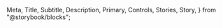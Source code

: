   Meta,
  Title,
  Subtitle,
  Description,
  Primary,
  Controls,
  Stories,
  Story,
} from "@storybook/blocks";

<Meta of={LoginFormStories} />

<Title />
<Subtitle>A complete login form composed of multiple UI components working together.</Subtitle>

<Description>
  The LoginForm component demonstrates how to compose multiple UI components to create a complete
  feature. It combines Button, Input, Label, Card, and Checkbox components to create a cohesive
  login experience. ## Component Composition This example shows how to: - Combine multiple UI
  components into a cohesive feature - Manage state across components - Handle form submission -
  Create a consistent design language ## Usage Guidelines - Use this component for user
  authentication flows - Customize the form fields and validation as needed - Implement proper error
  handling for failed login attempts - Consider adding social login options for a complete
  authentication experience
</Description>

## Example

<Primary />

## Properties

<Controls />

## Loading State

The login form can display a loading state to indicate that the form is being processed:

<Story of={LoginFormStories.Loading} />

## With Pre-filled Email

This example demonstrates how to pre-fill the email field:

<Story of={LoginFormStories.WithPrefilledEmail} />

## Component Breakdown

The LoginForm component is composed of the following UI components:

- **Card**: Provides the container and styling for the form
- **Label**: Provides accessible labels for form inputs
- **Input**: Captures user input for email and password
- **Checkbox**: Allows users to toggle the "Remember me" option
- **Button**: Submits the form and shows loading state

## Accessibility Considerations

The LoginForm component is designed with accessibility in mind:

- All form fields have proper labels
- The form can be navigated using keyboard
- Loading states are properly communicated
- Error states (not shown in this example) should be properly announced to screen readers

## Related Components

- [Input](/docs/ui-input--docs)
- [Button](/docs/ui-button--docs)
- [Card](/docs/ui-card--docs)
- [Checkbox](/docs/ui-checkbox--docs)
